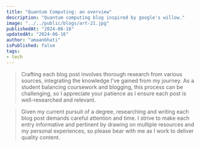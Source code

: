 ```yaml
---
title: "Quantum Computing: an overview"
description: "Quantum computing blog inspired by google's willow."
image: "../../public/blogs/art-21.jpg"
publishedAt: "2024-06-16"
updatedAt: "2024-06-16"
author: "amaanbhati"
isPublished: false
tags: 
- tech
---
```




> Crafting each blog post involves thorough research from various sources, integrating the knowledge I’ve gained from my journey. As a student balancing coursework and blogging, this process can be challenging, so I appreciate your patience as I ensure each post is well-researched and relevant.


> Given my current pursuit of a degree, researching and writing each blog post demands careful attention and time. I strive to make each entry informative and pertinent by drawing on multiple resources and my personal experiences, so please bear with me as I work to deliver quality content.